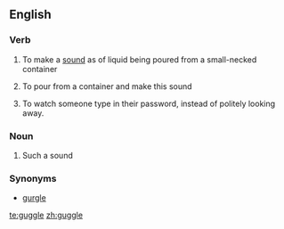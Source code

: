 ==English==

===Verb===
{{en-verb|guggl|ing}}

# To make a [[sound]] as of liquid being poured from a small-necked container
# {{context|of a liquid}} To pour from a container and make this sound
# To watch someone type in their password, instead of politely looking away.

===Noun===
{{en-noun}}

# Such a sound

===Synonyms===
*[[gurgle]]

[[te:guggle]]
[[zh:guggle]]